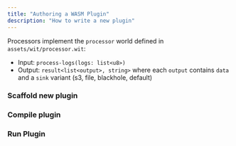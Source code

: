 ```yaml
---
title: "Authoring a WASM Plugin"
description: "How to write a new plugin"
---
```


Processors implement the `processor` world defined in `assets/wit/processor.wit`:
- Input: `process-logs(logs: list<u8>)`
- Output: `result<list<output>, string>` where each `output` contains `data` and a `sink` variant (s3, file, blackhole, default)

### Scaffold new plugin

### Compile plugin

### Run Plugin